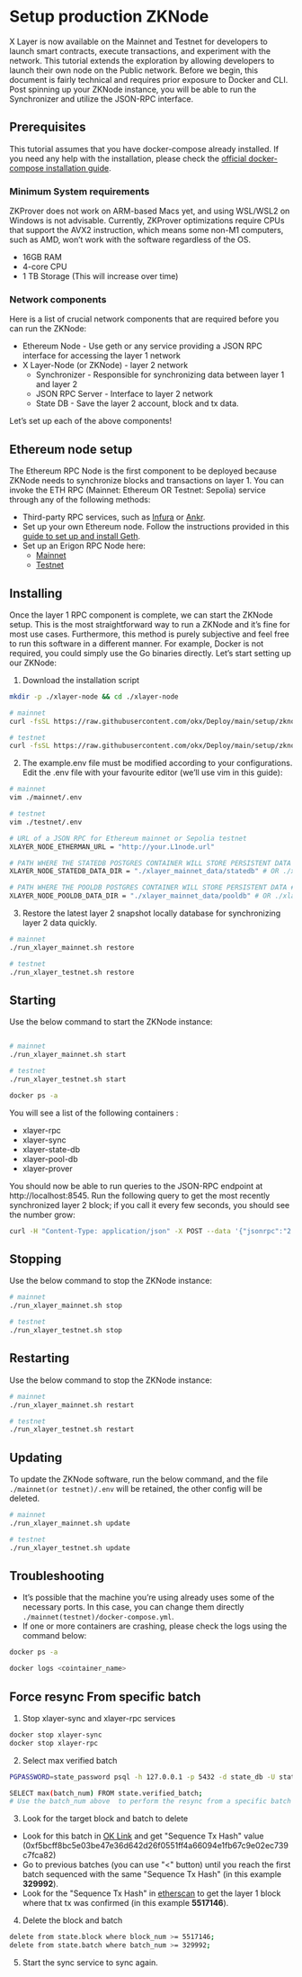 # Setup production ZKNode
X Layer is now available on the Mainnet and Testnet for developers to launch smart contracts, execute transactions, and experiment with the network. This tutorial extends the exploration by allowing developers to launch their own node on the Public network.
Before we begin, this document is fairly technical and requires prior exposure to Docker and CLI. Post spinning up your ZKNode instance, you will be able to run the Synchronizer and utilize the JSON-RPC interface.

## Prerequisites
This tutorial assumes that you have docker-compose already installed. If you need any help with the installation, please check the [official docker-compose installation guide](https://docs.docker.com/compose/install/).

### Minimum System requirements
<Tip title="CAUTION">ZKProver does not work on ARM-based Macs yet, and using WSL/WSL2 on Windows is not advisable. Currently, ZKProver optimizations require CPUs that support the AVX2 instruction, which means some non-M1 computers, such as AMD, won’t work with the software regardless of the OS.</Tip> 
 
- 16GB RAM
- 4-core CPU
- 1 TB Storage (This will increase over time) 

### Network components
Here is a list of crucial network components that are required before you can run the ZKNode:
- Ethereum Node - Use geth or any service providing a JSON RPC interface for accessing the layer 1 network
- X Layer-Node (or ZKNode)  - layer 2 network
  - Synchronizer - Responsible for synchronizing data between layer 1 and layer 2
  - JSON RPC Server - Interface to layer 2 network 
  - State DB - Save the layer 2 account, block and tx data.

Let’s set up each of the above components!

## Ethereum node setup
The Ethereum RPC Node is the first component to be deployed because ZKNode needs to synchronize blocks and transactions on layer 1. You can invoke the ETH RPC (Mainnet: Ethereum OR Testnet: Sepolia) service through any of the following methods:
- Third-party RPC services, such as [Infura](https://www.infura.io/) or [Ankr](https://www.ankr.com/).
- Set up your own Ethereum node. Follow the instructions provided in this [guide to set up and install Geth](https://geth.ethereum.org/docs/getting-started/installing-geth).
- Set up an Erigon RPC Node here:
  - [Mainnet](https://github.com/okx/Deploy/blob/main/mainnet/setup-erigon-rpc.md)
  - [Testnet](https://github.com/okx/Deploy/blob/main/testnet/setup-erigon-rpc.md)


## Installing
Once the layer 1 RPC component is complete, we can start the ZKNode setup. This is the most straightforward way to run a ZKNode and it’s fine for most use cases. 
Furthermore, this method is purely subjective and feel free to run this software in a different manner. For example, Docker is not required, you could simply use the Go binaries directly.
Let’s start setting up our ZKNode:

1. Download the installation script
``` bash
mkdir -p ./xlayer-node && cd ./xlayer-node

# mainnet
curl -fsSL https://raw.githubusercontent.com/okx/Deploy/main/setup/zknode/run_xlayer_mainnet.sh | bash -s init && cp ./mainnet/example.env ./mainnet/.env

# testnet
curl -fsSL https://raw.githubusercontent.com/okx/Deploy/main/setup/zknode/run_xlayer_testnet.sh | bash -s init && cp ./testnet/example.env ./testnet/.env
```

2. The example.env file must be modified according to your configurations. Edit the .env file with your favourite editor (we’ll use vim in this guide): 

``` bash
# mainnet
vim ./mainnet/.env

# testnet
vim ./testnet/.env
```

``` bash
# URL of a JSON RPC for Ethereum mainnet or Sepolia testnet
XLAYER_NODE_ETHERMAN_URL = "http://your.L1node.url"

# PATH WHERE THE STATEDB POSTGRES CONTAINER WILL STORE PERSISTENT DATA
XLAYER_NODE_STATEDB_DATA_DIR = "./xlayer_mainnet_data/statedb" # OR ./xlayer_testnet_datastatedb/ for testnet

# PATH WHERE THE POOLDB POSTGRES CONTAINER WILL STORE PERSISTENT DATA #
XLAYER_NODE_POOLDB_DATA_DIR = "./xlayer_mainnet_data/pooldb" # OR ./xlayer_testnet_data/pooldb/ for testnet
```

3. Restore the latest layer 2 snapshot  locally database for synchronizing  layer 2 data quickly.
``` bash
# mainnet
./run_xlayer_mainnet.sh restore 

# testnet
./run_xlayer_testnet.sh restore 
```

## Starting
Use the below command to start the ZKNode instance:
``` bash

# mainnet
./run_xlayer_mainnet.sh start

# testnet
./run_xlayer_testnet.sh start

docker ps -a
```

You will see a list of the following containers :
  - xlayer-rpc
  - xlayer-sync
  - xlayer-state-db
  - xlayer-pool-db
  - xlayer-prover

You should now be able to run queries to the JSON-RPC endpoint at http://localhost:8545.
Run the following query to get the most recently synchronized layer 2 block; if you call it every few seconds, you should see the number grow:
``` bash
curl -H "Content-Type: application/json" -X POST --data '{"jsonrpc":"2.0","method":"eth_blockNumber","params":[],"id":83}' http://localhost:8545
```

## Stopping
Use the below command to stop the ZKNode instance:
``` bash
# mainnet
./run_xlayer_mainnet.sh stop

# testnet
./run_xlayer_testnet.sh stop
```

## Restarting
Use the below command to stop the ZKNode instance:
``` bash
# mainnet
./run_xlayer_mainnet.sh restart

# testnet
./run_xlayer_testnet.sh restart
```
## Updating
To update the ZKNode software, run the below command, and the file ```./mainnet(or testnet)/.env``` will be retained, the other config will be deleted.
``` bash
# mainnet
./run_xlayer_mainnet.sh update

# testnet
./run_xlayer_testnet.sh update
```

## Troubleshooting
- It’s possible that the machine you’re using already uses some of the necessary ports. In this case, you can change them directly ```./mainnet(testnet)/docker-compose.yml```.
- If one or more containers are crashing, please check the logs using the command below:
``` bash
docker ps -a

docker logs <cointainer_name>
```

## Force resync From specific batch

1. Stop xlayer-sync and xlayer-rpc services
``` bash
docker stop xlayer-sync
docker stop xlayer-rpc
```
2. Select max  verified batch
``` bash
PGPASSWORD=state_password psql -h 127.0.0.1 -p 5432 -d state_db -U state_user

SELECT max(batch_num) FROM state.verified_batch;
# Use the batch_num above  to perform the resync from a specific batch (e.g. 330000):
```

3. Look for the target block and batch to delete
- Look for this batch in [OK Link](https://www.oklink.com/xlayer-test/batch/330000 "OK Link")
and get "Sequence Tx Hash" value (0xf5bcff8bc5e03be47e36d642d26f0551ff4a66094e1fb67c9e02ec739c7fca82)
- Go to previous batches (you can use "\<" button) until you reach the first batch sequenced with the same "Sequence Tx Hash" (in this example **329992**). 
- Look for the "Sequence Tx Hash" in [etherscan](https://sepolia.etherscan.io/tx/0xf5bcff8bc5e03be47e36d642d26f0551ff4a66094e1fb67c9e02ec739c7fca82 "Sequence Tx Hash") to get the layer 1 block where that tx was confirmed (in this example **5517146**). 
4. Delete the block and batch
``` bash
delete from state.block where block_num >= 5517146; 
delete from state.batch where batch_num >= 329992;
```
5. Start the sync service to sync again.